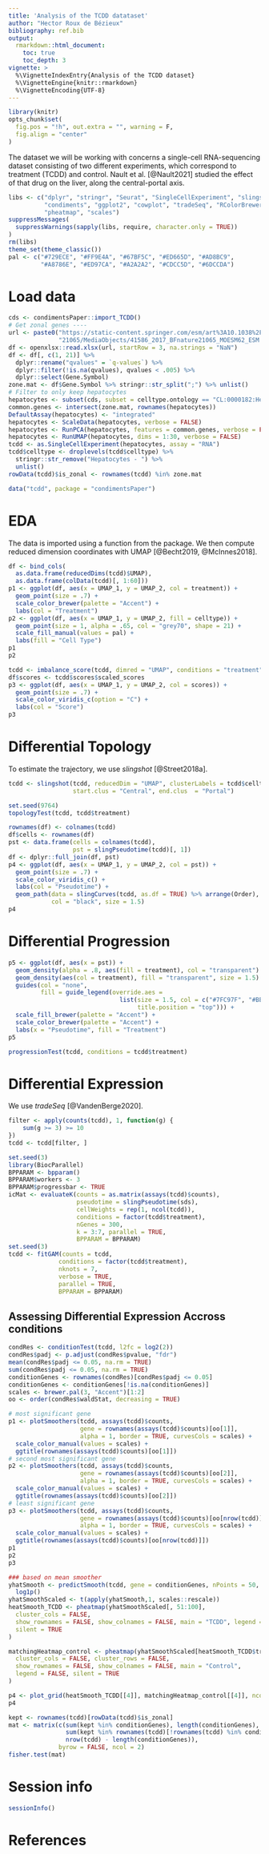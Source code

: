 ```yaml
---
title: 'Analysis of the TCDD datataset'
author: "Hector Roux de Bézieux"
bibliography: ref.bib
output: 
  rmarkdown::html_document:
    toc: true
    toc_depth: 3
vignette: >
  %\VignetteIndexEntry{Analysis of the TCDD dataset}
  %\VignetteEngine{knitr::rmarkdown}
  %\VignetteEncoding{UTF-8}
---
```


```r
library(knitr)
opts_chunk$set(
  fig.pos = "!h", out.extra = "", warning = F, 
  fig.align = "center"
)
```


The dataset we will be working with concerns a single-cell RNA-sequencing dataset consisting of two different experiments, which correspond to treatment (TCDD) and control. Nault et al. [@Nault2021] studied the effect of that drug on the liver, along the central-portal axis.

```r
libs <- c("dplyr", "stringr", "Seurat", "SingleCellExperiment", "slingshot",
          "condiments", "ggplot2", "cowplot", "tradeSeq", "RColorBrewer",
          "pheatmap", "scales")
suppressMessages(
  suppressWarnings(sapply(libs, require, character.only = TRUE))
)
rm(libs)
theme_set(theme_classic())
pal <- c("#729ECE", "#FF9E4A", "#67BF5C", "#ED665D", "#AD8BC9",
         "#A8786E", "#ED97CA", "#A2A2A2", "#CDCC5D", "#6DCCDA")
```

# Load data 

```r
cds <- condimentsPaper::import_TCDD()
# Get zonal genes ----
url <- paste0("https://static-content.springer.com/esm/art%3A10.1038%2Fnature",
              "21065/MediaObjects/41586_2017_BFnature21065_MOESM62_ESM.xlsx")
df <- openxlsx::read.xlsx(url, startRow = 3, na.strings = "NaN")
df <- df[, c(1, 21)] %>%
  dplyr::rename("qvalues" = `q-values`) %>%
  dplyr::filter(!is.na(qvalues), qvalues < .005) %>%
  dplyr::select(Gene.Symbol)
zone.mat <- df$Gene.Symbol %>% stringr::str_split(";") %>% unlist()
# Filter to only keep hepatocytes
hepatocytes <- subset(cds, subset = celltype.ontology == "CL:0000182:Hepatocyte")
common.genes <- intersect(zone.mat, rownames(hepatocytes))
DefaultAssay(hepatocytes) <- "integrated"
hepatocytes <- ScaleData(hepatocytes, verbose = FALSE)
hepatocytes <- RunPCA(hepatocytes, features = common.genes, verbose = FALSE)
hepatocytes <- RunUMAP(hepatocytes, dims = 1:30, verbose = FALSE)
tcdd <- as.SingleCellExperiment(hepatocytes, assay = "RNA")
tcdd$celltype <- droplevels(tcdd$celltype) %>%
  stringr::str_remove("Hepatocytes - ") %>%
  unlist()
rowData(tcdd)$is_zonal <- rownames(tcdd) %in% zone.mat
```

```r
data("tcdd", package = "condimentsPaper")
```

# EDA

The data is imported using a function from the package. We then compute reduced dimension coordinates with UMAP [@Becht2019, @McInnes2018].

```r
df <- bind_cols(
  as.data.frame(reducedDims(tcdd)$UMAP),
  as.data.frame(colData(tcdd)[, 1:60]))
p1 <- ggplot(df, aes(x = UMAP_1, y = UMAP_2, col = treatment)) +
  geom_point(size = .7) +
  scale_color_brewer(palette = "Accent") +
  labs(col = "Treatment")
p2 <- ggplot(df, aes(x = UMAP_1, y = UMAP_2, fill = celltype)) +
  geom_point(size = 1, alpha = .65, col = "grey70", shape = 21) +
  scale_fill_manual(values = pal) +
  labs(fill = "Cell Type")
p1
p2
```

```r
tcdd <- imbalance_score(tcdd, dimred = "UMAP", conditions = "treatment", smooth = 5)
df$scores <- tcdd$scores$scaled_scores
p3 <- ggplot(df, aes(x = UMAP_1, y = UMAP_2, col = scores)) +
  geom_point(size = .7) +
  scale_color_viridis_c(option = "C") +
  labs(col = "Score")
p3
```

# Differential Topology

To estimate the trajectory, we use _slingshot_ [@Street2018a].

```r
tcdd <- slingshot(tcdd, reducedDim = "UMAP", clusterLabels = tcdd$celltype,
                  start.clus = "Central", end.clus  = "Portal")
```

```r
set.seed(9764)
topologyTest(tcdd, tcdd$treatment)
```

```r
rownames(df) <- colnames(tcdd)
df$cells <- rownames(df)
pst <- data.frame(cells = colnames(tcdd),
                  pst = slingPseudotime(tcdd)[, 1])
df <- dplyr::full_join(df, pst)
p4 <- ggplot(df, aes(x = UMAP_1, y = UMAP_2, col = pst)) +
  geom_point(size = .7) +
  scale_color_viridis_c() +
  labs(col = "Pseudotime") +
  geom_path(data = slingCurves(tcdd, as.df = TRUE) %>% arrange(Order),
            col = "black", size = 1.5)
p4
```

# Differential Progression

```r
p5 <- ggplot(df, aes(x = pst)) +
  geom_density(alpha = .8, aes(fill = treatment), col = "transparent") +
  geom_density(aes(col = treatment), fill = "transparent", size = 1.5) +
  guides(col = "none", 
         fill = guide_legend(override.aes = 
                               list(size = 1.5, col = c("#7FC97F", "#BEAED4"),
                                    title.position = "top"))) +
  scale_fill_brewer(palette = "Accent") +
  scale_color_brewer(palette = "Accent") +
  labs(x = "Pseudotime", fill = "Treatment")
p5
```

```r
progressionTest(tcdd, conditions = tcdd$treatment)
```

# Differential Expression

We use _tradeSeq_ [@VandenBerge2020].

```r
filter <- apply(counts(tcdd), 1, function(g) {
    sum(g >= 3) >= 10
})
tcdd <- tcdd[filter, ]
```

```r
set.seed(3)
library(BiocParallel)
BPPARAM <- bpparam()
BPPARAM$workers <- 3
BPPARAM$progressbar <- TRUE
icMat <- evaluateK(counts = as.matrix(assays(tcdd)$counts),
                   pseudotime = slingPseudotime(sds),
                   cellWeights = rep(1, ncol(tcdd)),
                   conditions = factor(tcdd$treatment),
                   nGenes = 300,
                   k = 3:7, parallel = TRUE,
                   BPPARAM = BPPARAM)
set.seed(3)
tcdd <- fitGAM(counts = tcdd,
              conditions = factor(tcdd$treatment),
              nknots = 7,
              verbose = TRUE, 
              parallel = TRUE,
              BPPARAM = BPPARAM)
```

## Assessing Differential Expression Accross conditions

```r
condRes <- conditionTest(tcdd, l2fc = log2(2))
condRes$padj <- p.adjust(condRes$pvalue, "fdr")
mean(condRes$padj <= 0.05, na.rm = TRUE)
sum(condRes$padj <= 0.05, na.rm = TRUE)
conditionGenes <- rownames(condRes)[condRes$padj <= 0.05]
conditionGenes <- conditionGenes[!is.na(conditionGenes)]
scales <- brewer.pal(3, "Accent")[1:2]
oo <- order(condRes$waldStat, decreasing = TRUE)

# most significant gene
p1 <- plotSmoothers(tcdd, assays(tcdd)$counts,
                    gene = rownames(assays(tcdd)$counts)[oo[1]],
                    alpha = 1, border = TRUE, curvesCols = scales) +
  scale_color_manual(values = scales) +
  ggtitle(rownames(assays(tcdd)$counts)[oo[1]])
# second most significant gene
p2 <- plotSmoothers(tcdd, assays(tcdd)$counts,
                    gene = rownames(assays(tcdd)$counts)[oo[2]],
                    alpha = 1, border = TRUE, curvesCols = scales) +
  scale_color_manual(values = scales) +
  ggtitle(rownames(assays(tcdd)$counts)[oo[2]])
# least significant gene
p3 <- plotSmoothers(tcdd, assays(tcdd)$counts,
                    gene = rownames(assays(tcdd)$counts)[oo[nrow(tcdd)]],
                    alpha = 1, border = TRUE, curvesCols = scales) +
  scale_color_manual(values = scales) +
  ggtitle(rownames(assays(tcdd)$counts)[oo[nrow(tcdd)]])
p1
p2
p3
```

```r
### based on mean smoother
yhatSmooth <- predictSmooth(tcdd, gene = conditionGenes, nPoints = 50, tidy = FALSE) %>%
  log1p()
yhatSmoothScaled <- t(apply(yhatSmooth,1, scales::rescale))
heatSmooth_TCDD <- pheatmap(yhatSmoothScaled[, 51:100],
  cluster_cols = FALSE,
  show_rownames = FALSE, show_colnames = FALSE, main = "TCDD", legend = FALSE,
  silent = TRUE
)

matchingHeatmap_control <- pheatmap(yhatSmoothScaled[heatSmooth_TCDD$tree_row$order, 1:50],
  cluster_cols = FALSE, cluster_rows = FALSE,
  show_rownames = FALSE, show_colnames = FALSE, main = "Control",
  legend = FALSE, silent = TRUE 
)

p4 <- plot_grid(heatSmooth_TCDD[[4]], matchingHeatmap_control[[4]], ncol = 2)
p4
```

```r
kept <- rownames(tcdd)[rowData(tcdd)$is_zonal]
mat <- matrix(c(sum(kept %in% conditionGenes), length(conditionGenes),
                sum(kept %in% rownames(tcdd)[!rownames(tcdd) %in% conditionGenes]),
                nrow(tcdd) - length(conditionGenes)),
              byrow = FALSE, ncol = 2)
fisher.test(mat)
```

# Session info 

```r
sessionInfo()
```

# References
